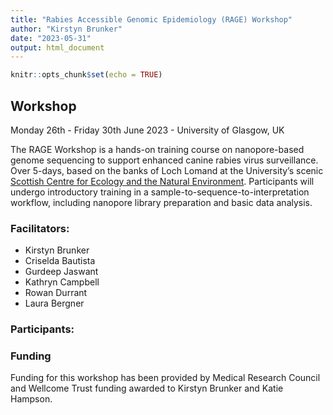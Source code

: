 ```yaml
---
title: "Rabies Accessible Genomic Epidemiology (RAGE) Workshop"
author: "Kirstyn Brunker"
date: "2023-05-31"
output: html_document
---
```


```r
knitr::opts_chunk$set(echo = TRUE)
```

## Workshop

Monday 26th - Friday 30th June 2023 - University of Glasgow, UK

The RAGE Workshop is a hands-on training course on nanopore-based genome sequencing to support enhanced canine rabies virus surveillance. Over 5-days, based on the banks of Loch Lomand at the University's scenic [Scottish Centre for Ecology and the Natural Environment](https://www.gla.ac.uk/research/az/scene/). Participants will undergo introductory training in  a sample-to-sequence-to-interpretation workflow, including nanopore library preparation and basic data analysis. 

### Facilitators:

* Kirstyn Brunker
* Criselda Bautista
* Gurdeep Jaswant
* Kathryn Campbell
* Rowan Durrant
* Laura Bergner

### Participants:

### Funding
Funding for this workshop has been provided by Medical Research Council and Wellcome Trust funding awarded to Kirstyn Brunker and Katie Hampson.



